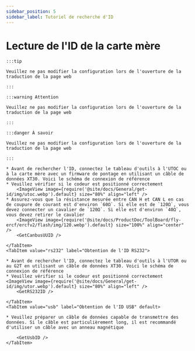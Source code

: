 ```yaml
---
sidebar_position: 5
sidebar_label: Tutoriel de recherche d'ID
---
```










# Lecture de l'ID de la carte mère

    :::tip

    Veuillez ne pas modifier la configuration lors de l'ouverture de la traduction de la page web

    :::

    :::warning Attention

    Veuillez ne pas modifier la configuration lors de l'ouverture de la traduction de la page web

    :::

    :::danger À savoir

    Veuillez ne pas modifier la configuration lors de l'ouverture de la traduction de la page web

    :::

<Tabs>
    <TabItem value="can" label="Obtention de l'UUID CANBus">

    * Avant de rechercher l'ID, connectez le tableau d'outils à l'UTOC ou à la carte mère avec un firmware de pontage en utilisant un câble de données XT30. Voici le schéma de connexion de référence
    * Veuillez vérifier si le codeur est positionné correctement
        <ImageView image={require('@site/docs/General/get-id/img/utoc.webp').default} size="80%" align="left" />
    * Assurez-vous que la résistance mesurée entre CAN H et CAN L en cas de coupure de courant est d'environ `60Ω`. Si elle est de `120Ω`, vous devez connecter un cavalier de `120Ω`. Si elle est d'environ `40Ω`, vous devez retirer le cavalier
        <ImageView image={require('@site/docs/ProductDoc/ToolBoard/fly-ercf/ercfv2/flash/img/120.webp').default} size="100%" align="center" />
        <GetCanbusUUID />

    </TabItem>
    <TabItem value="rs232" label="Obtention de l'ID RS232">

    * Avant de rechercher l'ID, connectez le tableau d'outils à l'UTOR ou au G2T en utilisant un câble de données XT30. Voici le schéma de connexion de référence
    * Veuillez vérifier si le codeur est positionné correctement
    <ImageView image={require('@site/docs/General/get-id/img/utor.webp').default} size="80%" align="left" />              
        <GetRS232ID />

    </TabItem>
    <TabItem value="usb" label="Obtention de l'ID USB" default>
        
    * Veuillez préparer un câble de données capable de transmettre des données. Si le câble est particulièrement long, il est recommandé d'utiliser un câble avec un anneau magnétique
    
        <GetUsbID />
    </TabItem>
</Tabs>
